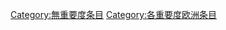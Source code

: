 {{Articles by Importance|topic=欧洲|project=欧洲|format=toc}}
{{Wikipedia category}}
{{emptycat}}
[[Category:無重要度条目|Category:無重要度条目]]
[[Category:各重要度欧洲条目|Category:各重要度欧洲条目]]
